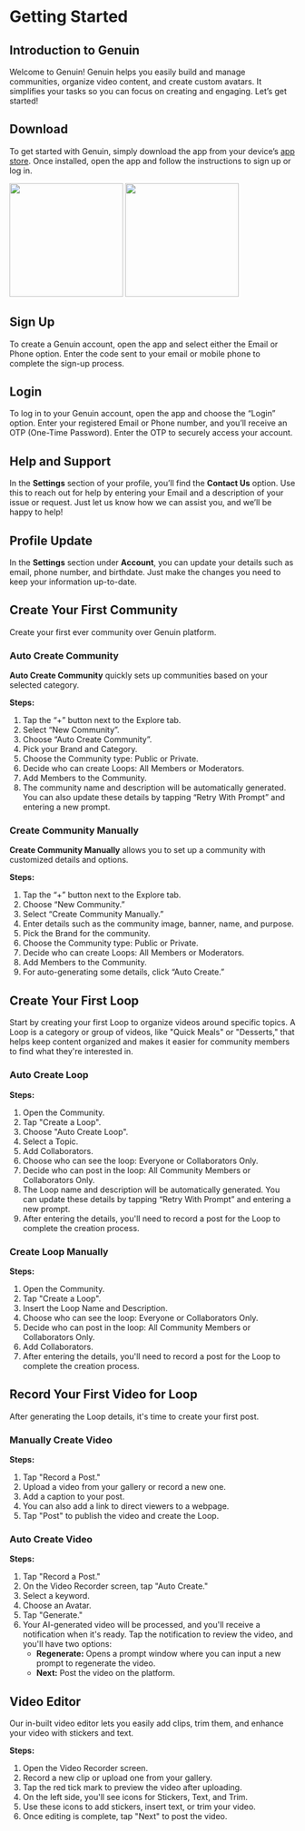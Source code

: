 # Getting Started

## Introduction to Genuin

Welcome to Genuin! Genuin helps you easily build and manage communities, organize video content, and create custom avatars. It simplifies your tasks so you can focus on creating and engaging. Let’s get started!

## Download

To get started with Genuin, simply download the app from your device’s [app store](https://apps.apple.com/in/app/genuin/id1511177838). Once installed, open the app and follow the instructions to sign up or log in.

<img height="200" src="/visual-aids/developers/guides/Download.png" >

<img height="200" src="/visual-aids/developers/guides/Download.png" />

## Sign Up

To create a Genuin account, open the app and select either the Email or Phone option. Enter the code sent to your email or mobile phone to complete the sign-up process.

## Login

To log in to your Genuin account, open the app and choose the “Login” option. Enter your registered Email or Phone number, and you’ll receive an OTP (One-Time Password). Enter the OTP to securely access your account.

## Help and Support

In the **Settings** section of your profile, you’ll find the **Contact Us** option. Use this to reach out for help by entering your Email and a description of your issue or request. Just let us know how we can assist you, and we’ll be happy to help!

## Profile Update

In the **Settings** section under **Account**, you can update your details such as email, phone number, and birthdate. Just make the changes you need to keep your information up-to-date.

## Create Your First Community

Create your first ever community over Genuin platform.

### Auto Create Community

**Auto Create Community** quickly sets up communities based on your selected category.

**Steps:**
1. Tap the “+” button next to the Explore tab.
2. Select “New Community”.
3. Choose “Auto Create Community”.
4. Pick your Brand and Category.
5. Choose the Community type: Public or Private.
6. Decide who can create Loops: All Members or Moderators.
7. Add Members to the Community.
8. The community name and description will be automatically generated. You can also update these details by tapping “Retry With Prompt” and entering a new prompt.

### Create Community Manually

**Create Community Manually** allows you to set up a community with customized details and options.

**Steps:**
1. Tap the “+” button next to the Explore tab.
2. Choose “New Community.”
3. Select “Create Community Manually.”
4. Enter details such as the community image, banner, name, and purpose.
5. Pick the Brand for the community.
6. Choose the Community type: Public or Private.
7. Decide who can create Loops: All Members or Moderators.
8. Add Members to the Community.
9. For auto-generating some details, click “Auto Create.”

## Create Your First Loop

Start by creating your first Loop to organize videos around specific topics. A Loop is a category or group of videos, like "Quick Meals" or "Desserts," that helps keep content organized and makes it easier for community members to find what they're interested in.

### Auto Create Loop

**Steps:**
1. Open the Community.
2. Tap "Create a Loop".
3. Choose "Auto Create Loop".
4. Select a Topic.
5. Add Collaborators.
6. Choose who can see the loop: Everyone or Collaborators Only.
7. Decide who can post in the loop: All Community Members or Collaborators Only.
8. The Loop name and description will be automatically generated. You can update these details by tapping “Retry With Prompt” and entering a new prompt.
9. After entering the details, you'll need to record a post for the Loop to complete the creation process.

### Create Loop Manually

**Steps:**
1. Open the Community.
2. Tap "Create a Loop".
3. Insert the Loop Name and Description.
4. Choose who can see the loop: Everyone or Collaborators Only.
5. Decide who can post in the loop: All Community Members or Collaborators Only.
6. Add Collaborators.
7. After entering the details, you'll need to record a post for the Loop to complete the creation process.

## Record Your First Video for Loop

After generating the Loop details, it's time to create your first post.

### Manually Create Video

**Steps:**
1. Tap "Record a Post."
2. Upload a video from your gallery or record a new one.
3. Add a caption to your post.
4. You can also add a link to direct viewers to a webpage.
5. Tap "Post" to publish the video and create the Loop.

### Auto Create Video

**Steps:**
1. Tap "Record a Post."
2. On the Video Recorder screen, tap "Auto Create."
3. Select a keyword.
4. Choose an Avatar.
5. Tap "Generate."
6. Your AI-generated video will be processed, and you'll receive a notification when it's ready. Tap the notification to review the video, and you'll have two options:
   - **Regenerate:** Opens a prompt window where you can input a new prompt to regenerate the video.
   - **Next:** Post the video on the platform.

## Video Editor

Our in-built video editor lets you easily add clips, trim them, and enhance your video with stickers and text.

**Steps:**
1. Open the Video Recorder screen.
2. Record a new clip or upload one from your gallery.
3. Tap the red tick mark to preview the video after uploading.
4. On the left side, you'll see icons for Stickers, Text, and Trim.
5. Use these icons to add stickers, insert text, or trim your video.
6. Once editing is complete, tap "Next" to post the video.

